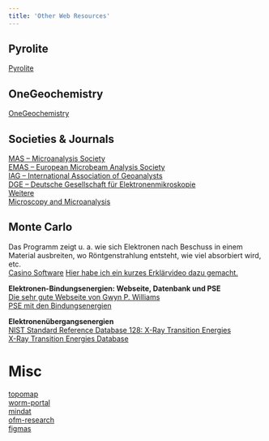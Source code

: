 ```yaml
---
title: 'Other Web Resources' 
---
```


## Pyrolite
[Pyrolite](https://pyrolite.readthedocs.io/en/main/#)

## OneGeochemistry
[OneGeochemistry](http://onegeochemistry.org)

## Societies & Journals
[MAS – Microanalysis Society](https://the-mas.org)  
[EMAS – European Microbeam Analysis Society](https://www.microbeamanalysis.eu)  
[IAG – International Association of Geoanalysts](http://www.geoanalyst.org)  
[DGE – Deutsche Gesellschaft für Elektronenmikroskopie](https://www.dge-homepage.de)  
[Weitere](https://www.dge-homepage.de/gesellschaften.html)  
[Microscopy and Microanalysis](https://www.cambridge.org/core/journals/microscopy-and-microanalysis)

## Monte Carlo
Das Programm zeigt u. a. wie sich Elektronen nach Beschuss in einem Material ausbreiten, wo Röntgenstrahlung entsteht, wie viel absorbiert wird, etc.  
[Casino Software](https://www.gel.usherbrooke.ca/casino/What.html)
[Hier habe ich ein kurzes Erklärvideo dazu gemacht.](https://vimeo.com/545430511)

**Elektronen-Bindungsenergien: Webseite, Datenbank und PSE**  
[Die sehr gute Webseite von Gwyn P. Williams](https://userweb.jlab.org/~gwyn/)  
[PSE mit den Bindungsenergien](https://userweb.jlab.org/~gwyn/ElectronBindingChart-1.pdf)

**Elektronenübergangsenergien**  
[NIST Standard Reference Database 128: X-Ray Transition Energies](https://www.nist.gov/pml/x-ray-transition-energies-database)  
[X-Ray Transition Energies Database](https://physics.nist.gov/PhysRefData/XrayTrans/Html/search.html/)


# Misc
[topomap](https://topomap.streamlit.app)  
[worm-portal](https://worm-portal.asu.edu)  
[mindat](https://www.mindat.org)  
[ofm-research](https://melts.ofm-research.org)  
[figmas](https://figmas.org)

<!-- 
https://course.fast.ai 
https://handbookofmineralogy.org/pdf-search/
http://www.science.smith.edu/~jbrady/petrology/tour.php
http://www.minsocam.org/msa/Teaching_Resources.html

https://ugacollections.recollectcms.com/pages/allard
https://discourse.specifysoftware.org/t/about-the-geospecify-project-category/1026
-->